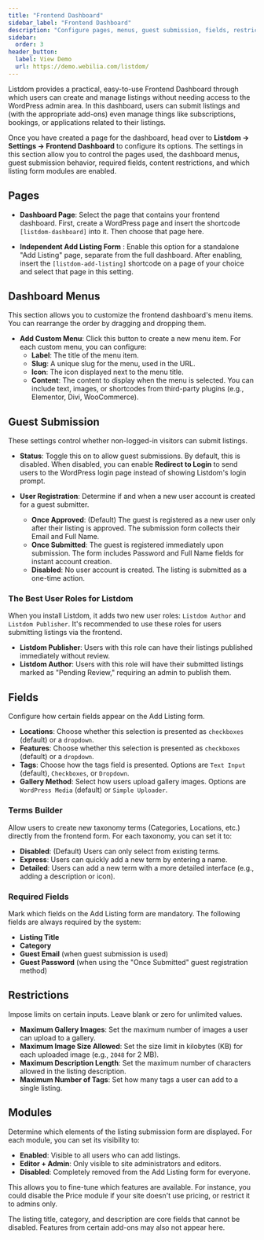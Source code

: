 ```yaml
---
title: "Frontend Dashboard"
sidebar_label: "Frontend Dashboard"
description: "Configure pages, menus, guest submission, fields, restrictions, and modules for the Listdom frontend dashboard."
sidebar:
  order: 3
header_button:
  label: View Demo
  url: https://demo.webilia.com/listdom/
---
```



Listdom provides a practical, easy-to-use Frontend Dashboard through which users can create and manage listings without needing access to the WordPress admin area. In this dashboard, users can submit listings and (with the appropriate add-ons) even manage things like subscriptions, bookings, or applications related to their listings.

Once you have created a page for the dashboard, head over to **Listdom → Settings → Frontend Dashboard** to configure its options. The settings in this section allow you to control the pages used, the dashboard menus, guest submission behavior, required fields, content restrictions, and which listing form modules are enabled.

## Pages

- **Dashboard Page**: Select the page that contains your frontend dashboard. First, create a WordPress page and insert the shortcode `[listdom-dashboard]` into it. Then choose that page here.

- **Independent Add Listing Form** <Badge text="Pro" />: Enable this option for a standalone "Add Listing" page, separate from the full dashboard. After enabling, insert the `[listdom-add-listing]` shortcode on a page of your choice and select that page in this setting.

## Dashboard Menus <Badge text="Pro" />

This section allows you to customize the frontend dashboard's menu items. You can rearrange the order by dragging and dropping them.

- **Add Custom Menu**: Click this button to create a new menu item. For each custom menu, you can configure:
    - **Label**: The title of the menu item.
    - **Slug**: A unique slug for the menu, used in the URL.
    - **Icon**: The icon displayed next to the menu title.
    - **Content**: The content to display when the menu is selected. You can include text, images, or shortcodes from third-party plugins (e.g., Elementor, Divi, WooCommerce).

## Guest Submission <Badge text="Pro" />

These settings control whether non-logged-in visitors can submit listings.

- **Status**: Toggle this on to allow guest submissions. By default, this is disabled. When disabled, you can enable **Redirect to Login** to send users to the WordPress login page instead of showing Listdom's login prompt.

- **User Registration**: Determine if and when a new user account is created for a guest submitter.
    - **Once Approved**: (Default) The guest is registered as a new user only after their listing is approved. The submission form collects their Email and Full Name.
    - **Once Submitted**: The guest is registered immediately upon submission. The form includes Password and Full Name fields for instant account creation.
    - **Disabled**: No user account is created. The listing is submitted as a one-time action.

### The Best User Roles for Listdom
When you install Listdom, it adds two new user roles: `Listdom Author` and `Listdom Publisher`. It's recommended to use these roles for users submitting listings via the frontend.

- **Listdom Publisher**: Users with this role can have their listings published immediately without review.
- **Listdom Author**: Users with this role will have their submitted listings marked as "Pending Review," requiring an admin to publish them.

## Fields

Configure how certain fields appear on the Add Listing form.

- **Locations**: Choose whether this selection is presented as `checkboxes` (default) or a `dropdown`.
- **Features**: Choose whether this selection is presented as `checkboxes` (default) or a `dropdown`.
- **Tags**: Choose how the tags field is presented. Options are `Text Input` (default), `Checkboxes`, or `Dropdown`.
- **Gallery Method**: Select how users upload gallery images. Options are `WordPress Media` (default) or `Simple Uploader`.

### Terms Builder
Allow users to create new taxonomy terms (Categories, Locations, etc.) directly from the frontend form. For each taxonomy, you can set it to:
- **Disabled**: (Default) Users can only select from existing terms.
- **Express**: Users can quickly add a new term by entering a name.
- **Detailed**: Users can add a new term with a more detailed interface (e.g., adding a description or icon).

### Required Fields
Mark which fields on the Add Listing form are mandatory. The following fields are always required by the system:
- **Listing Title**
- **Category**
- **Guest Email** (when guest submission is used)
- **Guest Password** (when using the "Once Submitted" guest registration method)

## Restrictions

Impose limits on certain inputs. Leave blank or zero for unlimited values.

- **Maximum Gallery Images**: Set the maximum number of images a user can upload to a gallery.
- **Maximum Image Size Allowed**: Set the size limit in kilobytes (KB) for each uploaded image (e.g., `2048` for 2 MB).
- **Maximum Description Length**: Set the maximum number of characters allowed in the listing description.
- **Maximum Number of Tags**: Set how many tags a user can add to a single listing.

## Modules

Determine which elements of the listing submission form are displayed. For each module, you can set its visibility to:
- **Enabled**: Visible to all users who can add listings.
- **Editor + Admin**: Only visible to site administrators and editors.
- **Disabled**: Completely removed from the Add Listing form for everyone.

This allows you to fine-tune which features are available. For instance, you could disable the Price module if your site doesn't use pricing, or restrict it to admins only.

<Aside type="note">
The listing title, category, and description are core fields that cannot be disabled. Features from certain add-ons may also not appear here.
</Aside>